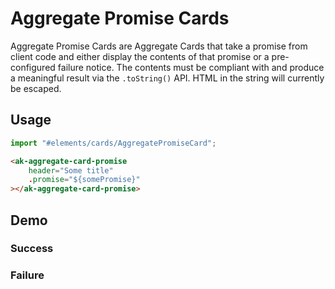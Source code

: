 

<Meta of={AggregatePromiseCardStories} />

# Aggregate Promise Cards

Aggregate Promise Cards are Aggregate Cards that take a promise from client code and either display
the contents of that promise or a pre-configured failure notice. The contents must be compliant with
and produce a meaningful result via the `.toString()` API. HTML in the string will currently be
escaped.

## Usage

```Typescript
import "#elements/cards/AggregatePromiseCard";
```

```html
<ak-aggregate-card-promise
    header="Some title"
    .promise="${somePromise}"
></ak-aggregate-card-promise>
```

## Demo

### Success

<Story of={AggregatePromiseCardStories.DefaultStory} />

### Failure

<Story of={AggregatePromiseCardStories.PromiseRejected} />
